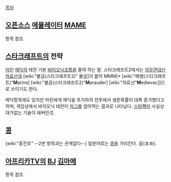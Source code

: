 [[목차]]

== [[오픈소스]] [[에뮬레이터]] [[MAME]] ==
항목 참조.

== [[스타크래프트]]의 전략 ==
[[마린]] [[메딕]]의 테란 기본 [[바이오닉]]조합을 줄여 하는 말. 스타크래프트2에서는 [[의무관]]대신 [[의료선]]과 [wiki:"불곰(스타크래프트2)" 불곰]이 붙어 MMM[* [wiki:"해병(스타크래프트)"'''M'''arine] [wiki:"불곰(스타크래프트2)"'''M'''arauder] [wiki:"의료선"'''M'''edievac]]으로 쓰이기도 한다.

메딕항목에도 있지만 마린에게 메딕을 추가하자 전투에서 생존확률이 대폭 증가했다고하며, 게임상에서 바이오닉 테란이 [[저그]]를 씹어먹는 결과로 나타났다. [[스팀팩]]이 사실상 대가없는 기술이 돼버린것.

== [[콩]] ==
[wiki:"홍진호" --2번 항목과는 관계없다--]
일본어로는 [[콩]]을 가리킨다. 豆(まめ).

== [[아프리카TV]]의 [[BJ]] [[김마메]] ==
항목 참조.
